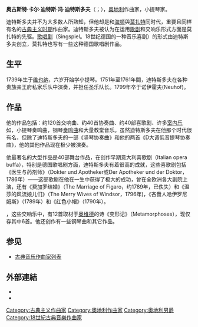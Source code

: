 {{Infobox classical
| 中文名       = 迪特斯多夫
| 画像         = Carl_Ditters_von_Dittersdorf_-_Heinrich_Eduard_Wintter.jpg
| 附注         =      
| 原文名       = Carl von Dittersdorf         
| 国别         = 奥地利    
| 出生日期     = {{birth date|1739|11|2}}
| 出生地       = [[神聖羅馬帝國|神聖羅馬帝國]][[奧地利大公國|奧地利大公國]][[维也纳|维也纳]]
| 逝世日期     = {{death date and age|1799|10|24|1739|11|2}}
| 逝世地       = [[神聖羅馬帝國|神聖羅馬帝國]][[波希米亞王國|波希米亞王國]]迪许特纳（位於今[[捷克共和國|捷克共和國]]）
| 所属时期     = 古典主义
| 所属乐派     = 维也纳古典乐派 
| 擅长作品类型 = 管弦乐，歌剧
| 代表作       = 100多部交响曲，数十部协奏曲，歌剧《医生与药剂师》《温莎的风流娘儿们》
| 师从         = 
| 学生         = [[万哈尔|万哈尔]]
| 官方网站     = 
}}

'''奥古斯特·卡尔·迪特斯·冯·迪特斯多夫'''（{{lang-de|August Carl Ditters von Dittersdorf}}；{{bd|1739年|11月2日|1799年|10月24日}}），[[奥地利|奥地利]]作曲家，小提琴家。

迪特斯多夫并不为大多数人所熟知，但他却是和[[海顿|海顿]]與[[莫扎特|莫扎特]]同时代，重要且同样有名的[[古典主义时期|古典主义时期]]作曲家。迪特斯多夫被认为在运用[[歌剧|歌剧]]和交响乐形式方面是莫扎特的先驱。[[歌唱剧|歌唱剧]]（Singspiel。18世纪德国的一种音乐喜剧）的形式由迪特斯多夫创立，莫扎特也写有一些这种德国歌唱剧作品。

== 生平 ==
1739年生于[[维也纳|维也纳]]，六岁开始学小提琴。1751年至1761年間，迪特斯多夫在各种贵族亲王府私家乐队中演奏，并担任圣乐队长。1799年卒于诺伊霍夫(Neuhof)。

== 作品 ==
他的作品包括：约120首交响曲、约40首协奏曲、约40部喜歌剧、许多[[室内乐|室内乐]]如，小提琴奏鸣曲，钢琴[[奏鸣曲|奏鸣曲]]和大量教堂音乐。虽然迪特斯多夫在他那个时代很有名，但除了迪特斯多夫的一部《竖琴协奏曲》和他的两首《D大调低音提琴协奏曲》，他的其他作品现在极少被演奏。

他最著名的大型作品是40部舞台作品，在创作早期意大利喜歌剧（Italian opera buffa），特别是德国歌唱剧方面，迪特斯多夫有着很高的成就，这些喜歌剧包括《医生与药剂师》（Dokter und Apotheker或Der Apotheker und der Doktor，1786年）——这部歌剧在他在一生中获得了极大的成功，曾在全欧洲各大剧院上演，还有《费加罗结婚》（The Marriage of Figaro，约1789年，已佚失）和《温莎的风流娘儿们》（The Merry Wives of Windsor，1796年)，《吝嗇人哈伊罗尼姆斯》（1789年）和《红色小帽》（1790年）。

{{cn|迪特斯多夫的约120首交响曲，也被音乐学家认为是带有民间旋律而富于机智与诙谐的优秀作品}}，这些交响乐中，有12首取材于[[奥维德|奥维德]]的诗《变形记》（Metamorphoses），现仅存其中6首。他还创作有一些钢琴曲和其它作品。

== 参见 ==
{{portal box|古典音樂}}
* [[古典音乐作曲家列表|古典音乐作曲家列表]]

== 外部連結 ==
{{Commons category}}
* {{IMSLP|id=Dittersdorf, Carl Ditters von}}
* {{Cite EB1911|wstitle=Dittersdorf, Karl Ditters von |short=x}}

{{Authority control}}

{{DEFAULTSORT:Dittersdorf, Carl Ditters Von}}
[[Category:古典主义作曲家|Category:古典主义作曲家]]
[[Category:奧地利作曲家|Category:奧地利作曲家]]
[[Category:奥地利男爵|Category:奥地利男爵]]
[[Category:18世紀古典音樂作曲家|Category:18世紀古典音樂作曲家]]